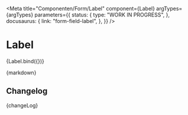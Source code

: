 
<Meta
  title="Componenten/Form/Label"
  component={Label}
  argTypes={argTypes}
  parameters={{
    status: {
      type: "WORK IN PROGRESS",
    },
    docusaurus: {
      link: "form-field-label",
    },
  }}
/>

# Label

<Canvas>
  <Story name="Label" args={{ ...defaultArgs, helperText: "Helper text" }}>
    {Label.bind({})}
  </Story>
</Canvas>

<ArgsTable story="Label" />

<Description>{markdown}</Description>

## Changelog

<Description>{changeLog}</Description>
